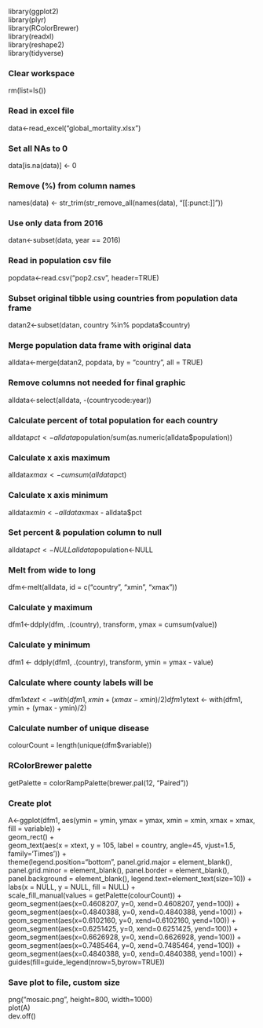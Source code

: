 library(ggplot2)<br />
library(plyr)<br />
library(RColorBrewer)<br />
library(readxl)<br />
library(reshape2)<br />
library(tidyverse)<br />

### Clear workspace
rm(list=ls())

### Read in excel file
data<-read_excel("global_mortality.xlsx")

### Set all NAs to 0
data[is.na(data)] <- 0

### Remove (%) from column names
names(data) <- str_trim(str_remove_all(names(data), "[[:punct:]]"))

### Use only data from 2016
datan<-subset(data, year == 2016)

### Read in population csv file
popdata<-read.csv("pop2.csv", header=TRUE)

### Subset original tibble using countries from population data frame
datan2<-subset(datan, country %in% popdata$country)

### Merge population data frame with original data
alldata<-merge(datan2, popdata, by = "country", all = TRUE)

### Remove columns not needed for final graphic
alldata<-select(alldata, -(countrycode:year))

### Calculate percent of total population for each country
alldata$pct<-alldata$population/sum(as.numeric(alldata$population))

### Calculate x axis maximum
alldata$xmax<-cumsum(alldata$pct)

### Calculate x axis minimum
alldata$xmin<-alldata$xmax - alldata$pct

### Set percent & population column to null
alldata$pct<-NULL
alldata$population<-NULL

### Melt from wide to long
dfm<-melt(alldata, id = c("country", "xmin", "xmax"))

### Calculate y maximum
dfm1<-ddply(dfm, .(country), transform, ymax = cumsum(value))

### Calculate y minimum
dfm1 <- ddply(dfm1, .(country), transform, ymin = ymax - value)

### Calculate where county labels will be
dfm1$xtext <- with(dfm1, xmin + (xmax - xmin)/2)
dfm1$ytext <- with(dfm1, ymin + (ymax - ymin)/2)

### Calculate number of unique disease
colourCount = length(unique(dfm$variable))

### RColorBrewer palette
getPalette = colorRampPalette(brewer.pal(12, "Paired"))

### Create plot
A<-ggplot(dfm1, aes(ymin = ymin, ymax = ymax, xmin = xmin, xmax = xmax, fill = variable)) + <br />
  geom_rect() +<br />
  geom_text(aes(x = xtext, y = 105, label = country, angle=45, vjust=1.5, family='Times')) + <br />
  theme(legend.position="bottom", panel.grid.major = element_blank(), panel.grid.minor = element_blank(), panel.border = element_blank(), panel.background = element_blank(), legend.text=element_text(size=10)) + <br />
  labs(x = NULL, y = NULL, fill = NULL) + <br />
  scale_fill_manual(values = getPalette(colourCount)) + <br />
  geom_segment(aes(x=0.4608207, y=0, xend=0.4608207, yend=100)) + <br />
  geom_segment(aes(x=0.4840388, y=0, xend=0.4840388, yend=100)) + <br />
  geom_segment(aes(x=0.6102160, y=0, xend=0.6102160, yend=100)) + <br />
  geom_segment(aes(x=0.6251425, y=0, xend=0.6251425, yend=100)) + <br />
  geom_segment(aes(x=0.6626928, y=0, xend=0.6626928, yend=100)) + <br />
  geom_segment(aes(x=0.7485464, y=0, xend=0.7485464, yend=100)) + <br />
  geom_segment(aes(x=0.4840388, y=0, xend=0.4840388, yend=100)) + <br />
  guides(fill=guide_legend(nrow=5,byrow=TRUE))

### Save plot to file, custom size
png("mosaic.png", height=800, width=1000) <br />
plot(A) <br />
dev.off()
